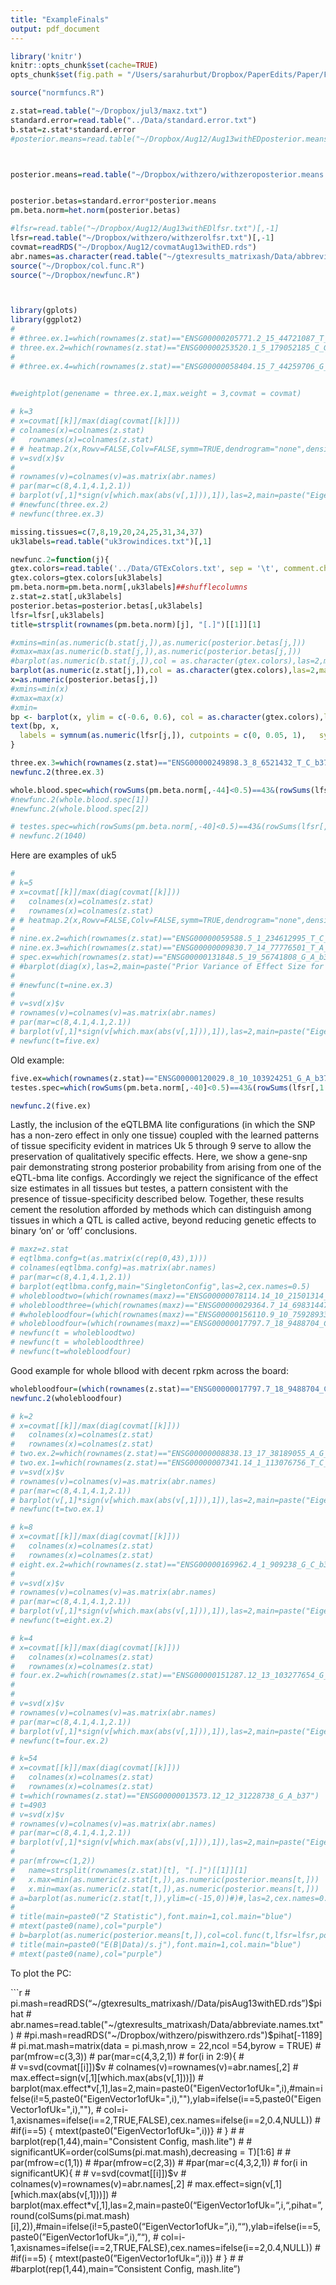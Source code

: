 ```yaml
---
title: "ExampleFinals"
output: pdf_document
---
```


```r
library('knitr')
knitr::opts_chunk$set(cache=TRUE)
opts_chunk$set(fig.path = "/Users/sarahurbut/Dropbox/PaperEdits/Paper/Figures/") 
```


```r
source("normfuncs.R")

z.stat=read.table("~/Dropbox/jul3/maxz.txt")
standard.error=read.table("../Data/standard.error.txt")
b.stat=z.stat*standard.error
#posterior.means=read.table("~/Dropbox/Aug12/Aug13withEDposterior.means.txt")[,-1]



posterior.means=read.table("~/Dropbox/withzero/withzeroposterior.means.txt")[,-1]


posterior.betas=standard.error*posterior.means
pm.beta.norm=het.norm(posterior.betas)

#lfsr=read.table("~/Dropbox/Aug12/Aug13withEDlfsr.txt")[,-1]
lfsr=read.table("~/Dropbox/withzero/withzerolfsr.txt")[,-1]
covmat=readRDS("~/Dropbox/Aug12/covmatAug13withED.rds")
abr.names=as.character(read.table("~/gtexresults_matrixash/Data/abbreviate.names.txt")[,2])
source("~/Dropbox/col.func.R")
source("~/Dropbox/newfunc.R")



library(gplots)
library(ggplot2)
# 
# #three.ex.1=which(rownames(z.stat)=="ENSG00000205771.2_15_44721087_T_A_b37")
# three.ex.2=which(rownames(z.stat)=="ENSG00000253520.1_5_179052185_C_G_b37")
# 
# #three.ex.4=which(rownames(z.stat)=="ENSG00000058404.15_7_44259706_G_A_b37")

    
#weightplot(genename = three.ex.1,max.weight = 3,covmat = covmat)

# k=3
# x=covmat[[k]]/max(diag(covmat[[k]]))
# colnames(x)=colnames(z.stat)
#   rownames(x)=colnames(z.stat)                  
# # heatmap.2(x,Rowv=FALSE,Colv=FALSE,symm=TRUE,dendrogram="none",density="none",trace="none",col=redblue(256),main=paste0("HeatMapofNormalizedUk",k),cexRow=0.5,cexCol=0.5,symkey=T,symbreaks=T)
# v=svd(x)$v
# 
# rownames(v)=colnames(v)=as.matrix(abr.names)
# par(mar=c(8,4.1,4.1,2.1))
# barplot(v[,1]*sign(v[which.max(abs(v[,1])),1]),las=2,main=paste("Eigenvector 1 of Uk",k),cex.names = 0.5)
# #newfunc(three.ex.2)
# newfunc(three.ex.3)

missing.tissues=c(7,8,19,20,24,25,31,34,37)
uk3labels=read.table("uk3rowindices.txt")[,1]

newfunc.2=function(j){
gtex.colors=read.table('../Data/GTExColors.txt', sep = '\t', comment.char = '')[-missing.tissues,2]
gtex.colors=gtex.colors[uk3labels]
pm.beta.norm=pm.beta.norm[,uk3labels]##shufflecolumns
z.stat=z.stat[,uk3labels]
posterior.betas=posterior.betas[,uk3labels]
lfsr=lfsr[,uk3labels]
title=strsplit(rownames(pm.beta.norm)[j], "[.]")[[1]][1]

#xmins=min(as.numeric(b.stat[j,]),as.numeric(posterior.betas[j,]))
#xmax=max(as.numeric(b.stat[j,]),as.numeric(posterior.betas[j,]))
#barplot(as.numeric(b.stat[j,]),col = as.character(gtex.colors),las=2,main=paste0("Bhat",title),ylim= c(xmins-0.1, xmax + 0.1))
barplot(as.numeric(z.stat[j,]),col = as.character(gtex.colors),las=2,main=paste0("Z.mle",title),ylim= c(-2,11),names="")
x=as.numeric(posterior.betas[j,])
#xmins=min(x)
#xmax=max(x)
#xmin=
bp <- barplot(x, ylim = c(-0.6, 0.6), col = as.character(gtex.colors),las=2,main=paste0("E(B|Data)",title),names="")
text(bp, x, 
  labels = symnum(as.numeric(lfsr[j,]), cutpoints = c(0, 0.05, 1),   symbols = c(".", "")), pos = 3)
}
````

```r
three.ex.3=which(rownames(z.stat)=="ENSG00000249898.3_8_6521432_T_C_b37")
newfunc.2(three.ex.3)

whole.blood.spec=which(rowSums(pm.beta.norm[,-44]<0.5)==43&(rowSums(lfsr[,1:44]<0.05)>=40))
#newfunc.2(whole.blood.spec[1])
#newfunc.2(whole.blood.spec[2])
```

```r
# testes.spec=which(rowSums(pm.beta.norm[,-40]<0.5)==43&(rowSums(lfsr[,1:44]<0.05)>=40))[1:10]
# newfunc.2(1040)
```

Here are examples of uk5


```r
# 
# k=5
# x=covmat[[k]]/max(diag(covmat[[k]]))
#   colnames(x)=colnames(z.stat)
#   rownames(x)=colnames(z.stat)                  
# # heatmap.2(x,Rowv=FALSE,Colv=FALSE,symm=TRUE,dendrogram="none",density="none",trace="none",col=redblue(256),main=paste0("HeatMapofNormalizedUk",k),cexRow=0.5,cexCol=0.5,symkey=T,symbreaks=T)
# 
# nine.ex.2=which(rownames(z.stat)=="ENSG00000059588.5_1_234612995_T_C_b37")
# nine.ex.3=which(rownames(z.stat)=="ENSG00000009830.7_14_77776501_T_A_b37")
# spec.ex=which(rownames(z.stat)=="ENSG00000131848.5_19_56741808_G_A_b37")
# #barplot(diag(x),las=2,main=paste("Prior Variance of Effect Size for Uk",k),cex.names = 0.5)
# 
# #newfunc(t=nine.ex.3)
# 
# v=svd(x)$v
# rownames(v)=colnames(v)=as.matrix(abr.names)
# par(mar=c(8,4.1,4.1,2.1))
# barplot(v[,1]*sign(v[which.max(abs(v[,1])),1]),las=2,main=paste("Eigenvector 1 of Uk",k),cex.names = 0.5)
# newfunc(t=five.ex)
```

Old example:
```r
five.ex=which(rownames(z.stat)=="ENSG00000120029.8_10_103924251_G_A_b37")
testes.spec=which(rowSums(pm.beta.norm[,-40]<0.5)==43&(rowSums(lfsr[,1:44]<0.05)>=40))[1:10]

newfunc.2(five.ex)
```
 Lastly, the inclusion of the eQTLBMA lite configurations (in which the SNP has a non-zero effect in only one tissue) coupled with the learned patterns of tissue specificity evident in matrices Uk 5 through 9 serve to allow the preservation of qualitatively specific effects. Here, we show a gene-snp pair demonstrating strong posterior probability from arising from one of the eQTL-bma lite configs. Accordingly we reject the significance of the effect size estimates in all tissues but testes, a pattern consistent with the presence of tissue-specificity described below. Together, these results cement the resolution afforded by methods which can distinguish among tissues in which a QTL is called active, beyond reducing genetic effects to binary ‘on’ or ‘off’ conclusions.


```r
# maxz=z.stat
# eqtlbma.confg=t(as.matrix(c(rep(0,43),1)))
# colnames(eqtlbma.confg)=as.matrix(abr.names)
# par(mar=c(8,4.1,4.1,2.1))
# barplot(eqtlbma.confg,main="SingletonConfig",las=2,cex.names=0.5)
# wholebloodtwo=(which(rownames(maxz)=="ENSG00000078114.14_10_21501314_T_C_b37"))
# wholebloodthree=(which(rownames(maxz)=="ENSG00000029364.7_14_69831447_C_A_b37"))
# #wholebloodfour=(which(rownames(maxz)=="ENSG00000156110.9_10_75928933_T_C_b37"))
# wholebloodfour=(which(rownames(maxz)=="ENSG00000017797.7_18_9488704_C_T_b37"))
# newfunc(t = wholebloodtwo)
# newfunc(t = wholebloodthree)
# newfunc(t=wholebloodfour)

```

Good example for whole bllood with decent rpkm across the board:
```r
wholebloodfour=(which(rownames(z.stat)=="ENSG00000017797.7_18_9488704_C_T_b37"))
newfunc.2(wholebloodfour)

```


```r
# k=2
# x=covmat[[k]]/max(diag(covmat[[k]]))
#   colnames(x)=colnames(z.stat)
#   rownames(x)=colnames(z.stat)                  
# two.ex.2=which(rownames(z.stat)=="ENSG00000008838.13_17_38189055_A_G_b37")
# two.ex.1=which(rownames(z.stat)=="ENSG00000007341.14_1_113076756_T_C_b37")
# v=svd(x)$v
# rownames(v)=colnames(v)=as.matrix(abr.names)
# par(mar=c(8,4.1,4.1,2.1))
# barplot(v[,1]*sign(v[which.max(abs(v[,1])),1]),las=2,main=paste("Eigenvector 1 of Uk",k),cex.names = 0.5)
# newfunc(t=two.ex.1)
```


```r
# k=8
# x=covmat[[k]]/max(diag(covmat[[k]]))
#   colnames(x)=colnames(z.stat)
#   rownames(x)=colnames(z.stat)                  
# eight.ex.2=which(rownames(z.stat)=="ENSG00000169962.4_1_909238_G_C_b37")
# 
# v=svd(x)$v
# rownames(v)=colnames(v)=as.matrix(abr.names)
# par(mar=c(8,4.1,4.1,2.1))
# barplot(v[,1]*sign(v[which.max(abs(v[,1])),1]),las=2,main=paste("Eigenvector 1 of Uk",k),cex.names = 0.5)
# newfunc(t=eight.ex.2)
```




```r
# k=4
# x=covmat[[k]]/max(diag(covmat[[k]]))
#   colnames(x)=colnames(z.stat)
#   rownames(x)=colnames(z.stat)                  
# four.ex.2=which(rownames(z.stat)=="ENSG00000151287.12_13_103277654_G_A_b37")
# 
# 
# v=svd(x)$v
# rownames(v)=colnames(v)=as.matrix(abr.names)
# par(mar=c(8,4.1,4.1,2.1))
# barplot(v[,1]*sign(v[which.max(abs(v[,1])),1]),las=2,main=paste("Eigenvector 1 of Uk",k),cex.names = 0.5)
# newfunc(t=four.ex.2)
```


```r
# k=54
# x=covmat[[k]]/max(diag(covmat[[k]]))
#   colnames(x)=colnames(z.stat)
#   rownames(x)=colnames(z.stat)                  
# t=which(rownames(z.stat)=="ENSG00000013573.12_12_31228738_G_A_b37")
# t=4903
# v=svd(x)$v
# rownames(v)=colnames(v)=as.matrix(abr.names)
# par(mar=c(8,4.1,4.1,2.1))
# barplot(v[,1]*sign(v[which.max(abs(v[,1])),1]),las=2,main=paste("Eigenvector 1 of Uk",k),cex.names = 0.5)
# 
# par(mfrow=c(1,2))
#   name=strsplit(rownames(z.stat)[t], "[.]")[[1]][1]
#   x.max=min(as.numeric(z.stat[t,]),as.numeric(posterior.means[t,]))
#   x.min=max(as.numeric(z.stat[t,]),as.numeric(posterior.means[t,]))
# a=barplot(as.numeric(z.stat[t,]),ylim=c(-15,0))#)#,las=2,cex.names=0.5,names=colnames(z.stat),
# 
# title(main=paste0("Z Statistic"),font.main=1,col.main="blue")
# mtext(paste0(name),col="purple")
# b=barplot(as.numeric(posterior.means[t,]),col=col.func(t,lfsr=lfsr,posterior.means=posterior.means),ylim=c(-15,0),ylab="E(B|Data)/s.j")#,names=colnames(posterior.means))
# title(main=paste0("E(B|Data)/s.j"),font.main=1,col.main="blue")
# mtext(paste0(name),col="purple")

```


To plot the PC:

```r
# pi.mash=readRDS("~/gtexresults_matrixash//Data/pisAug13withED.rds")$pihat
# abr.names=read.table("~/gtexresults_matrixash/Data/abbreviate.names.txt")
# #pi.mash=readRDS("~/Dropbox/withzero/piswithzero.rds")$pihat[-1189]
# pi.mat.mash=matrix(data = pi.mash,nrow = 22,ncol =54,byrow = TRUE)
# par(mfrow=c(3,3))
# par(mar=c(4,3,2,1))
# for(i in 2:9){
#   
# v=svd(covmat[[i]])$v
#   colnames(v)=rownames(v)=abr.names[,2]
# max.effect=sign(v[,1][which.max(abs(v[,1]))])
# barplot(max.effect*v[,1],las=2,main=paste0("EigenVector1ofUk=",i),#main=ifelse(i!=5,paste0("EigenVector1ofUk=",i),""),ylab=ifelse(i==5,paste0("EigenVector1ofUk=",i),""),
#         col=i-1,axisnames=ifelse(i==2,TRUE,FALSE),cex.names=ifelse(i==2,0.4,NULL))
# #if(i==5) { mtext(paste0("EigenVector1ofUk=",i))}
# }
# 
# barplot(rep(1,44),main="Consistent Config, mash.lite")
# 
# significantUK=order(colSums(pi.mat.mash),decreasing = T)[1:6]
# 
# par(mfrow=c(1,1))
# #par(mfrow=c(2,3))
# #par(mar=c(4,3,2,1))
# for(i in significantUK){
#   
# v=svd(covmat[[i]])$v
#   colnames(v)=rownames(v)=abr.names[,2]
# max.effect=sign(v[,1][which.max(abs(v[,1]))])
# barplot(max.effect*v[,1],las=2,main=paste0("EigenVector1ofUk=",i,",pihat=",round(colSums(pi.mat.mash)[i],2)),#main=ifelse(i!=5,paste0("EigenVector1ofUk=",i),""),ylab=ifelse(i==5,paste0("EigenVector1ofUk=",i),""),
#         col=i-1,axisnames=ifelse(i==2,TRUE,FALSE),cex.names=ifelse(i==2,0.4,NULL))
# #if(i==5) { mtext(paste0("EigenVector1ofUk=",i))}
# }
# 
# #barplot(rep(1,44),main="Consistent Config, mash.lite")

